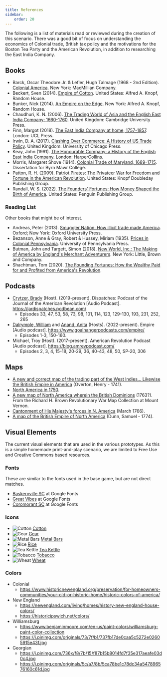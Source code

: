 ```yaml
---
title: References
sidebar:
    order: 20
---
```


The following is a list of materials read or reviewed during the creation of this scenario. There was a good bit of focus on understanding the economics of Colonial trade, British tax policy and the motivations for the Boston Tea Party and the American Revolution, in addition to researching the East India Company.

## Books

* Barck, Oscar Theodore Jr. & Lefler, Hugh Talmage (1968 - 2nd Edition). [Colonial America](https://archive.org/details/colonialamericabarcklefler). New York: MacMillian Company.
* Beckert, Sven (2014). [Empire of Cotton](https://archive.org/details/empireofcottongl0000beck). United States: Alfred A. Knopf, Random House. 
* Bunker, Nick (2014). [An Empire on the Edge](https://archive.org/details/empireonedgehowb0000nick). New York: Alfred A. Knopf, Random House. 
* Chaudhuri, K. N. (2006). [The Trading World of Asia and the English East India Company: 1660-1760](https://www.google.com/books/edition/The_Trading_World_of_Asia_and_the_Englis/9xt7Fgzq9e8C?hl=en). United Kingdom: Cambridge University Press.
* Finn, Margot (2018). [The East India Company at home, 1757-1857](https://archive.org/details/dli.doa.006/). London: UCL Press.
* Irwin, D. A. (2017). [Clashing Over Commerce: A History of US Trade Policy](https://www.google.com/books/edition/Clashing_Over_Commerce/GEY_DwAAQBAJ?hl=en). United Kingdom: University of Chicago Press.
* Keay, John (1991). [The Honourable Company: a History of the English East India Company](https://archive.org/details/honourablecompan0000keay/). London: HarperCollins.
* Morris, Margaret Shove (1914). [Colonial Trade of Maryland, 1689-1715](http://catalog.hathitrust.org/Record/001122951). Dissertation for Byrn Mawr College.
* Patton, R. H. (2009). [Patriot Pirates: The Privateer War for Freedom and Fortune in the American Revolution](https://www.google.com/books/edition/_/8bg_m-APQ5MC?hl=en). United States: Knopf Doubleday Publishing Group.
* Randall, W. S. (2022). [The Founders' Fortunes: How Money Shaped the Birth of America](https://www.google.com/books/edition/The_Founders_Fortunes/TKxPEAAAQBAJ?hl=en). United States: Penguin Publishing Group.

### Reading List

Other books that might be of interest.

* Andreas, Peter (2013). [Smuggler Nation: How illicit trade made America](https://archive.org/details/smugglernationho0000andr). Oxford; New York: Oxford University Press.
* Bezanson, Anne & Gray, Robert & Hussey, Miriam (1935). [Prices in Colonial Pennsylvania](https://www.google.com/books/edition/Prices_in_Colonial_Pennsylvania/j1ArEAAAQBAJ). University of Pennsylvania Press.
* Butman, John and Targett, Simon (2018). [New World, Inc.: The Making of America by England's Merchant Adventurers](https://www.amazon.com/New-World-Inc-Englands-Adventurers/dp/0316307882). New York: Little, Brown and Company.
* Shachtman, Tom (2020). [The Founding Fortunes: How the Wealthy Paid for and Profited from America's Revolution](https://www.amazon.com/gp/product/1250164761/ref=as_li_ss_tl).


## Podcasts

* [Crytzer, Brady](https://allthingsliberty.com/author/brady-j-crytzer/) (Host). (2019-present). Dispatches: Podcast of the Journal of the American Revolution \[Audio Podcast\]. https://jardispatches.podbean.com/
    * Episodes 33, 47, 53, 58, 73, 98, 101, 114, 123, 129-130, 193, 231, 252, 265
* [Dalrymple, William](https://williamdalrymple.com/) and [Anand, Anita](https://anitaanand.net/) (Hosts). (2022-present). Empire \[Audio podcast\]. https://www.goalhangerpodcasts.com/empire/
    * Episodes 1-3, 150-160.
* Michael, Troy (Host). (2017–present). American Revolution Podcast \[Audio podcast\]. https://blog.amrevpodcast.com/
    * Episodes 2, 3, 4, 15-18, 20-29, 36, 40-43, 48, 50, SP-20, 306

## Maps

* [A new and correct map of the trading part of the West Indies... Likewise the British Empire in America](https://storage.googleapis.com/raremaps/img/xlarge/15234.jpg) (Overton, Henry - 1741).
* [North America in 1750](https://www.edmaps.com/html/north_america_1750.html). 
* [A new map of North America wherein the British Dominions](https://collections.leventhalmap.org/search/commonwealth:z603vt37q) (1763?). From the Richard H. Brown Revolutionary War Map Collection at Mount Vernon.
* [Cantonment of His Majesty's forces in N. America](https://www.loc.gov/resource/g3301r.ar011800/?r=-0.021,0.104,1.222,0.669,0) (March 1766).
* [A map of the British Empire of North America](https://www.loc.gov/resource/g3300.ar012800/?r=-0.325,0.694,1.528,0.792,0) (Dunn, Samuel - 1774).


## Visual Elements

The current visual elements that are used in the various prototypes. As this is a simple homemade print-and-play scenario, we are limited to Free Use and Creative Commons based resources.

### Fonts

These are similar to the fonts used in the base game, but are not direct matches.

* [Baskervville SC](https://fonts.google.com/specimen/Baskervville+SC) at Google Fonts
* [Great Vibes](https://fonts.google.com/specimen/Great+Vibes) at Google Fonts
* [Coromorant SC](https://fonts.google.com/specimen/Cormorant+SC) at Google Fonts

<div id="ref-icons">

### Icons

* ![Cotton](/images/noun-cotton-4869520.svg) [Cotton](https://thenounproject.com/icon/cotton-4869520/)
* ![Gear](/images/noun-gear-7208594.svg) [Gear](https://thenounproject.com/icon/gear-7208594/)
* ![Metal Bars](/images/noun-gold-4208452.svg "Iron") [Metal Bars](https://thenounproject.com/icon/gold-4208452/)
* ![Rice](/images/noun-rice-6711987.svg) [Rice](https://thenounproject.com/icon/rice-6711987/)
* ![Tea Kettle](/images/noun-kettle-6123415.svg) [Tea Kettle](https://thenounproject.com/icon/kettle-6123415/)
* ![Tobacco](/images/noun-tobacco-leaf-555622.svg) [Tobacco](https://thenounproject.com/icon/tobacco-leaf-555622/)
* ![Wheat](/images/noun-wheat-7330935.svg) [Wheat](https://thenounproject.com/icon/wheat-7330935/)

</div>

### Colors

* Colonial
    * https://www.historicnewengland.org/preservation/for-homeowners-communities/your-old-or-historic-home/historic-colors-of-america/
* New England
    * https://newengland.com/living/homes/history-new-england-house-colors/
    * https://historicipswich.net/colors/
* Williamsburg
    * https://www.benjaminmoore.com/en-us/paint-colors/williamsburg-paint-color-collection
    * https://i.pinimg.com/originals/73/7f/b1/737fb17de0caa5c5272e02605915e43f.jpg
* Georgian
    * https://i.pinimg.com/736x/f8/7b/15/f87b15b8014fd7f35e317aeafe03d0c4.jpg
    * https://i.pinimg.com/originals/5c/a7/8b/5ca78be1c78dc34a547896576160c61d.jpg
